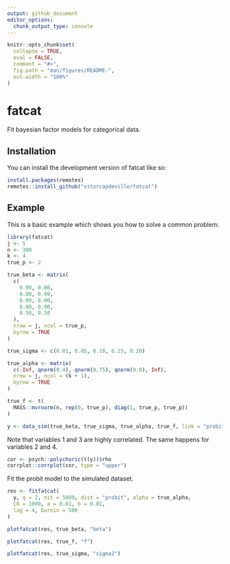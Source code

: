 ```yaml
---
output: github_document
editor_options: 
  chunk_output_type: console
---
```


<!-- README.md is generated from README.Rmd. Please edit that file -->

```r
knitr::opts_chunk$set(
  collapse = TRUE,
  eval = FALSE,
  comment = "#>",
  fig.path = "man/figures/README-",
  out.width = "100%"
)
```

# fatcat

<!-- badges: start -->
<!-- badges: end -->

Fit bayesian factor models for categorical data.

## Installation

You can install the development version of fatcat like so:

``` r
install.packages(remotes)
remotes::install_github("vitorcapdeville/fatcat")
```

## Example

This is a basic example which shows you how to solve a common problem:

```r
library(fatcat)
j <- 5
n <- 300
k <- 4
true_p <- 2

true_beta <- matrix(
  c(
    0.99, 0.00,
    0.00, 0.99,
    0.90, 0.00,
    0.00, 0.90,
    0.50, 0.50
  ),
  nrow = j, ncol = true_p,
  byrow = TRUE
)

true_sigma <- c(0.01, 0.05, 0.10, 0.15, 0.20)

true_alpha <- matrix(
  c(-Inf, qnorm(0.4), qnorm(0.75), qnorm(0.9), Inf),
  nrow = j, ncol = (k + 1),
  byrow = TRUE
)

true_f <- t(
  MASS::mvrnorm(n, rep(0, true_p), diag(1, true_p, true_p))
)

y <- data_sim(true_beta, true_sigma, true_alpha, true_f, link = "probit")
```

Note that variables 1 and 3 are highly correlated. The same happens for variables 2 and 4.

```r
cor <- psych::polychoric(t(y))$rho
corrplot::corrplot(cor, type = "upper")
```

Fit the probit model to the simulated dataset.

```r
res <- fitfatcat(
  y, q = 2, nit = 5000, dist = "probit", alpha = true_alpha,
  C0 = 1000, a = 0.01, b = 0.01,
  lag = 4, burnin = 500
)
```

```r
plotfatcat(res, true_beta, "beta")
```

```r
plotfatcat(res, true_f, "f")
```

```r
plotfatcat(res, true_sigma, "sigma2")
```

<!-- Try the same, but with logit link function. -->

<!-- ```{r} -->
<!-- res <- fitfatcat(y, p = 2, nit = 5000, dist = "logit") -->
<!-- ``` -->

<!-- ```{r} -->
<!-- plotfatcat(res, true_f, "f") -->
<!-- ``` -->

<!-- ```{r} -->
<!-- plotfatcat(res, true_beta, "beta") -->
<!-- ``` -->

<!-- ```{r} -->
<!-- plotfatcat(res, true_sigma, "sigma2") -->
<!-- ``` -->


